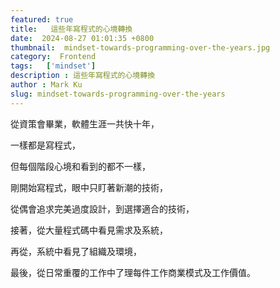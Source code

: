 ```yaml
---
featured: true
title:   這些年寫程式的心境轉換
date:  2024-08-27 01:01:35 +0800
thumbnail:  mindset-towards-programming-over-the-years.jpg
category:  Frontend
tags:   ['mindset']
description : 這些年寫程式的心境轉換
author : Mark Ku
slug: mindset-towards-programming-over-the-years
---
```

從資策會畢業，軟體生涯一共快十年，  

一樣都是寫程式，  

但每個階段心境和看到的都不一樣，  
  
剛開始寫程式，眼中只盯著新潮的技術， 

從偶會追求完美過度設計，到選擇適合的技術，

接著，從大量程式碼中看見需求及系統，    

再從，系統中看見了組織及環境， 

最後，從日常重覆的工作中了理每件工作商業模式及工作價值。
